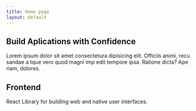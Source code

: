 ```yaml
---
title: Home page
layout: default
---
```


<section className="space-y-6 pb-8 pt-6 md:pb-12 md:pt-10 lg:py-32">
  <div className="container flex max-w-[64rem] flex-col items-center gap-4 text-center">
    <h1 className="font-heading text-3xl sm:text-5xl md:text-6xl lg:text-7xl">Build Aplications with Confidence</h1>
    <div className="max-w-[42rem] leading-normal text-muted-foreground sm:text-xl sm:leading-8">
      Lorem ipsum dolor sit amet consectetura dipisicing elit. Officiis animi,
      recu sandae a tque vero quod magni imp edit tempore ipsa. Ratione dicta?
      Ape riam, dolores.
    </div>
  </div>
</section>

<section
  id="frontend"
  className="container space-y-6 py-8 dark:bg-transparent md:py-10 lg:py-16"
>
  <div className="mx-auto flex max-w-[58rem] flex-col items-center space-y-4 text-center">
    <h2 className="font-heading text-3xl leading-[1.1] sm:text-3xl md:text-6xl border-none">Frontend</h2>
  </div>
  <div className="mx-auto grid justify-center gap-4 sm:grid-cols-2 md:max-w-[64rem] md:grid-cols-3">
    <Card.Box
      href="/docs"
      pattern={{
        y: -8,
        squares: [
          [-2, 0],
          [1, 3],
        ],
      }}
    >
      <Icons.React />
      <Card.Title>React</Card.Title>
      <Card.Description>Library for building web and native user interfaces.</Card.Description>
    </Card.Box>
  </div>
</section>
